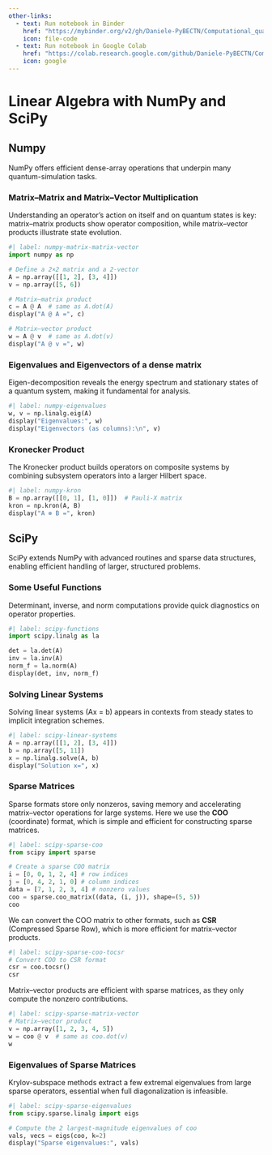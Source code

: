 ```yaml
---
other-links:
  - text: Run notebook in Binder
    href: "https://mybinder.org/v2/gh/Daniele-PyBECTN/Computational_quantum_optics_lectures/notebooks/?urlpath=lab/tree/notebooks/lecture1/linear_algebra.ipynb"
    icon: file-code
  - text: Run notebook in Google Colab
    href: "https://colab.research.google.com/github/Daniele-PyBECTN/Computational_quantum_optics_lectures/blob/notebooks/notebooks/lecture1/linear_algebra.ipynb"
    icon: google
---
```

# Linear Algebra with NumPy and SciPy

## Numpy

NumPy offers efficient dense-array operations that underpin many quantum-simulation tasks.

### Matrix–Matrix and Matrix–Vector Multiplication

Understanding an operator's action on itself and on quantum states is key: matrix–matrix products show operator composition, while matrix–vector products illustrate state evolution.

```python
#| label: numpy-matrix-matrix-vector
import numpy as np

# Define a 2×2 matrix and a 2-vector
A = np.array([[1, 2], [3, 4]])
v = np.array([5, 6])

# Matrix–matrix product
c = A @ A  # same as A.dot(A)
display("A @ A =", c)

# Matrix–vector product
w = A @ v  # same as A.dot(v)
display("A @ v =", w)
```

### Eigenvalues and Eigenvectors of a dense matrix

Eigen-decomposition reveals the energy spectrum and stationary states of a quantum system, making it fundamental for analysis.

```python
#| label: numpy-eigenvalues
w, v = np.linalg.eig(A)
display("Eigenvalues:", w)
display("Eigenvectors (as columns):\n", v)
```

### Kronecker Product

The Kronecker product builds operators on composite systems by combining subsystem operators into a larger Hilbert space.

```python
#| label: numpy-kron
B = np.array([[0, 1], [1, 0]])  # Pauli-X matrix
kron = np.kron(A, B)
display("A ⊗ B =", kron)
```

## SciPy

SciPy extends NumPy with advanced routines and sparse data structures, enabling efficient handling of larger, structured problems.

### Some Useful Functions

Determinant, inverse, and norm computations provide quick diagnostics on operator properties.

```python
#| label: scipy-functions
import scipy.linalg as la

det = la.det(A)
inv = la.inv(A)
norm_f = la.norm(A)
display(det, inv, norm_f)
```

### Solving Linear Systems

Solving linear systems (Ax = b) appears in contexts from steady states to implicit integration schemes.

```python
#| label: scipy-linear-systems
A = np.array([[1, 2], [3, 4]])
b = np.array([5, 11])
x = np.linalg.solve(A, b)
display("Solution x=", x)
```

### Sparse Matrices

Sparse formats store only nonzeros, saving memory and accelerating matrix–vector operations for large systems. Here we use the **COO** (coordinate) format, which is simple and efficient for constructing sparse matrices.

```python
#| label: scipy-sparse-coo
from scipy import sparse

# Create a sparse COO matrix
i = [0, 0, 1, 2, 4] # row indices
j = [0, 4, 2, 1, 0] # column indices
data = [7, 1, 2, 3, 4] # nonzero values
coo = sparse.coo_matrix((data, (i, j)), shape=(5, 5))
coo
```

We can convert the COO matrix to other formats, such as **CSR** (Compressed Sparse Row), which is more efficient for matrix–vector products.

```python
#| label: scipy-sparse-coo-tocsr
# Convert COO to CSR format
csr = coo.tocsr()
csr
```

Matrix–vector products are efficient with sparse matrices, as they only compute the nonzero contributions.

```python
#| label: scipy-sparse-matrix-vector
# Matrix–vector product
v = np.array([1, 2, 3, 4, 5])
w = coo @ v  # same as coo.dot(v)
w
```

### Eigenvalues of Sparse Matrices

Krylov-subspace methods extract a few extremal eigenvalues from large sparse operators, essential when full diagonalization is infeasible.

```python
#| label: scipy-sparse-eigenvalues
from scipy.sparse.linalg import eigs

# Compute the 2 largest-magnitude eigenvalues of coo
vals, vecs = eigs(coo, k=2)
display("Sparse eigenvalues:", vals)
```



